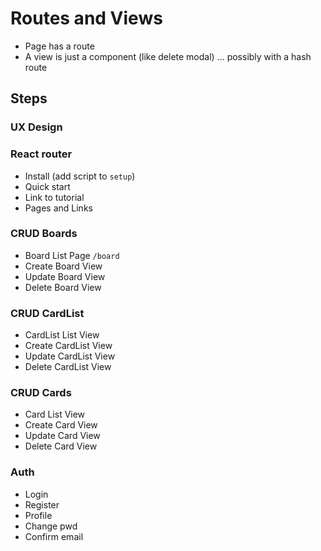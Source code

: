 # Routes and Views    
* Page has a route 
* A view is just a component (like delete modal) ... possibly with a hash route 

## Steps 
### UX Design 

### React router 
* Install (add script to `setup`)
* Quick start 
* Link to tutorial 
* Pages and Links 

### CRUD Boards 
* Board List Page `/board` 
* Create Board View 
* Update Board View
* Delete Board View

### CRUD CardList 
* CardList List View 
* Create CardList View 
* Update CardList View
* Delete CardList View

### CRUD Cards 
* Card List View 
* Create Card View 
* Update Card View
* Delete Card View

### Auth 
* Login
* Register 
* Profile 
* Change pwd 
* Confirm email 
